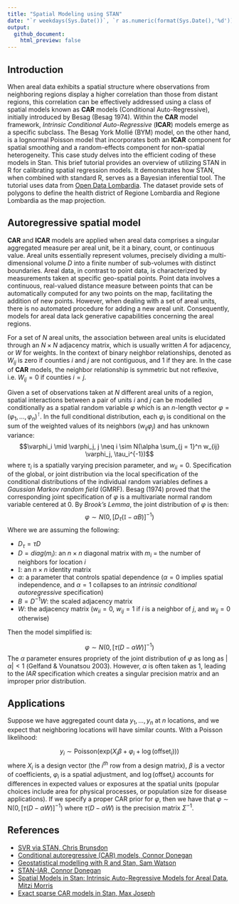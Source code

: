 ```yaml
---
title: "Spatial Modeling using STAN"
date: "`r weekdays(Sys.Date())`, `r as.numeric(format(Sys.Date(),'%d'))`^`r ifelse(as.numeric(format(Sys.Date(), '%d')) %in% c(1,21,31),'st',ifelse(as.numeric(format(Sys.Date(), '%d')) %in% c(2,22),'nd',ifelse(as.numeric(format(Sys.Date(), '%d')) %in% c(3,23),'rd','th')))`^ `r format(Sys.Date(),'%B %Y')`"
output:
  github_document:
    html_preview: false
---
```


## Introduction

When areal data exhibits a spatial structure where observations from
neighboring regions display a higher correlation than those from distant
regions, this correlation can be effectively addressed using a class of
spatial models known as **CAR** models (Conditional Auto-Regressive),
initially introduced by Besag (Besag 1974). Within the **CAR** model
framework, *Intrinsic Conditional Auto-Regressive* (**ICAR**) models
emerge as a specific subclass. The Besag York Mollié (BYM) model, on the
other hand, is a lognormal Poisson model that incorporates both an
**ICAR** component for spatial smoothing and a random-effects component
for non-spatial heterogeneity. This case study delves into the efficient
coding of these models in Stan. This brief tutorial provides an overview
of utilizing STAN in R for calibrating spatial regression models. It
demonstrates how STAN, when combined with standard R, serves as a
Bayesian inferential tool. The tutorial uses data from [Open Data
Lombardia](https://www.dati.lombardia.it/). The dataset provide sets of
polygons to define the health district of Regione Lombardia and Regione
Lombardia as the map projection.

## Autoregressive spatial model

**CAR** and **ICAR** models are applied when areal data comprises a
singular aggregated measure per areal unit, be it a binary, count, or
continuous value. Areal units essentially represent volumes, precisely
dividing a multi-dimensional volume $D$ into a finite number of
sub-volumes with distinct boundaries. Areal data, in contrast to point
data, is characterized by measurements taken at specific geo-spatial
points. Point data involves a continuous, real-valued distance measure
between points that can be automatically computed for any two points on
the map, facilitating the addition of new points. However, when dealing
with a set of areal units, there is no automated procedure for adding a
new areal unit. Consequently, models for areal data lack generative
capabilities concerning the areal regions.

For a set of $N$ areal units, the association between areal units is
elucidated through an $N \times N$ adjacency matrix, which is usually
written $A$ for adjacency, or $W$ for weights. In the context of binary
neighbor relationships, denoted as $W_{ij}$ is zero if counties $i$ and
$j$ are not contiguous, and $1$ if they are. In the case of **CAR**
models, the neighbor relationship is symmetric but not reflexive,
i.e. $W_{ij} = 0$ if counties $i = j$.

Given a set of observations taken at $N$ different areal units of a
region, spatial interactions between a pair of units $i$ and $j$ can be
modelled conditionally as a spatial random variable $\varphi$ which is
an $n$-length vector
$\varphi = (\varphi_1,\ldots,\varphi_n)^{\intercal}$. In the full
conditional distribution, each $\varphi_i$ is conditional on the sum of
the weighted values of its neighbors $(w_{ij}\varphi_j)$ and has unknown
variance:
$$\varphi_i \mid \varphi_j, j \neq i \sim N(\alpha \sum_{j = 1}^n w_{ij} \varphi_j, \tau_i^{-1})$$
where $\tau_i$ is a spatially varying precision parameter, and
$w_{ii} = 0$. Specification of the global, or joint distribution via the
local specification of the conditional distributions of the individual
random variables defines a *Gaussian Markov random field* (GMRF). Besag
(1974) proved that the corresponding joint specification of $\varphi$ is
a multivariate normal random variable centered at $0$. By *Brook’s
Lemma*, the joint distribution of $\varphi$ is then:
$$\varphi \sim N(0, [D_\tau (\mathbb{I}  - \alpha B)]^{-1})$$ Where we
are assuming the following:

- $D_\tau = \tau D$
- $D=diag(m_i)$: an $n \times n$ diagonal matrix with $m_i$ = the number
  of neighbors for location $i$
- $\mathbb{I}$: an $n \times n$ identity matrix
- $\alpha$: a parameter that controls spatial dependence ($\alpha = 0$
  implies spatial independence, and $\alpha = 1$ collapses to an
  *intrinsic conditional autoregressive* specification)
- $B=D^{−1}W$: the scaled adjacency matrix
- $W$: the adjacency matrix ($w_{ii}=0$, $w_{ij} = 1$ if $i$ is a
  neighbor of $j$, and $w_{ij}=0$ otherwise)

Then the model simplified is:

$$\varphi \sim N(0, [\tau (D - \alpha W)]^{-1})$$ The $\alpha$ parameter
ensures propriety of the joint distribution of $\varphi$ as long as
$|\alpha| < 1$ (Gelfand & Vounatsou 2003). However, $\alpha$ is often
taken as $1$, leading to the *IAR* specification which creates a
singular precision matrix and an improper prior distribution.

## Applications

Suppose we have aggregated count data $y_1,\ldots,y_n$ at $n$ locations,
and we expect that neighboring locations will have similar counts. With
a Poisson likelihood:

$$y_i \sim \text{Poisson}(\text{exp}(X_{i} \beta + \varphi_i + \log(\text{offset}_i)))$$
where $X_i$ is a design vector (the $i^{th}$ row from a design matrix),
$\beta$ is a vector of coefficients, $\varphi_i$ is a spatial
adjustment, and $\log(\text{offset}_i)$ accounts for differences in
expected values or exposures at the spatial units (popular choices
include area for physical processes, or population size for disease
applications). If we specify a proper CAR prior for $\varphi$, then we
have that $\varphi \sim \text{N}(0, [\tau (D - \alpha W)]^{-1})$ where
$\tau (D - \alpha W)$ is the precision matrix $\Sigma^{-1}$.

## References

+ [SVR via STAN, Chris Brunsdon](https://rpubs.com/chrisbrunsdon/503833)
+ [Conditional autoregressive (CAR) models, Connor Donegan](https://connordonegan.github.io/geostan/reference/stan_car.html)
+ [Geostatistical modelling with R and Stan, Sam Watson](https://aheblog.com/2016/12/07/geostatistical-modelling-with-r-and-stan/)
+ [STAN-IAR, Connor Donegan](https://github.com/ConnorDonegan/Stan-IAR)
+ [Spatial Models in Stan: Intrinsic Auto-Regressive Models for Areal Data, Mitzi Morris](https://mc-stan.org/users/documentation/case-studies/icar_stan.html#bym2-improving-the-parameterization-of-the-besag-york-and-mollie-model)
+ [Exact sparse CAR models in Stan, Max Joseph](https://mc-stan.org/users/documentation/case-studies/mbjoseph-CARStan.html)